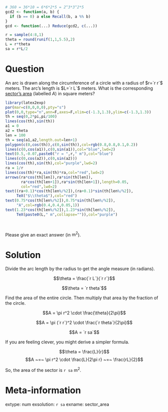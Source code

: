 ```r
# 360 = 36*10 = 6*6*2*5 = 2^3*3^2*5
gcd2 <- function(a, b) {
  if (b == 0) a else Recall(b, a %% b)
}
gcd <- function(...) Reduce(gcd2, c(...))

r = sample(4:8,1)
theta = round(runif(1,1,5.5),2)
L = r*theta
sa = r*L/2
```

Question
========

An arc is drawn along the circumference of a circle with a radius of $r=`r r`$ meters. The arc's length is $L=`r L`$ meters. What is the corresponding [sector's area](https://en.wikipedia.org/wiki/Circular_sector) (labelled $A$) in square meters?

```r
library(latex2exp)
par(mar=c(0,0,0,0),pty="s")
plot(0,0,type="n",ann=F,axes=F,xlim=c(-1.3,1.3),ylim=c(-1.3,1.3))
th = seq(0,2*pi,pi/100)
lines(cos(th),sin(th))
a1 = 0
a2 = theta
len = 100
th = seq(a1,a2,length.out=len+1)
polygon(c(0,cos(th)),c(0,sin(th)),col=rgb(0.8,0.8,0.1,0.2))
lines(c(0,cos(a1)),c(0,sin(a1)),col="blue",lwd=2)
text(0.5,-0.07,paste0("r = ",r," m"),col="blue")
lines(c(0,cos(a2)),c(0,sin(a2)))
lines(cos(th),sin(th),col="purple",lwd=2)
ra = 1/r
lines(cos(th)*ra,sin(th)*ra,col="red",lwd=2)
arrows(ra*cos(th[len]),ra*sin(th[len]),
       ra*cos(th[len+1]),ra*sin(th[len+1]),length=0.05,
       col="red",lwd=2)
text((ra+0.1)*cos(th[len%/%2]),(ra+0.1)*sin(th[len%/%2]),
     TeX("$\\theta$"),col="red")
text(0.75*cos(th[len%/%2]),0.75*sin(th[len%/%2]),
     "A",col=rgb(0.4,0.4,0.05,1))
text(1.23*cos(th[len%/%2]),1.23*sin(th[len%/%2]),
     TeX(paste0(L," m",collapse="")),col="purple")
```
\

Please give an exact answer (in $\mathrm{m^2}$).

Solution
========

Divide the arc length by the radius to get the angle measure (in radians).

$$\theta = \frac{`r L`}{`r r`}$$

$$\theta = `r theta`$$

Find the area of the entire circle. Then multiply that area by the fraction of the circle.


$$A = \pi r^2 \cdot \frac{\theta}{2\pi}$$

$$A = \pi (`r r`)^2 \cdot \frac{`r theta`}{2\pi}$$

$$A = `r sa`$$

If you are feeling clever, you might derive a simpler formula.

$$\theta = \frac{L}{r}$$
$$A ~=~ \pi r^2 \cdot \frac{L}{2\pi r} ~=~ \frac{rL}{2}$$

So, the area of the sector is `r sa` $\mathrm{m^2}$.

Meta-information
============
extype: num
exsolution: `r sa`
exname: sector_area